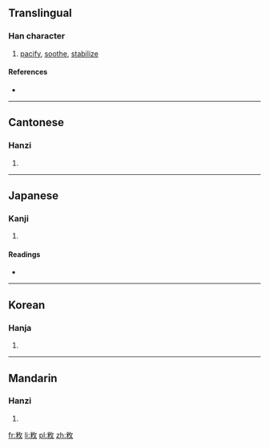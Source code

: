 ==Translingual==

===Han character===
{{Han char|rn=66|rad=攴|as=06|sn=10|four=9894<sub>0</sub>|canj=火木人大 (FDOK)}}

# [[pacify]], [[soothe]], [[stabilize]]

====References====
* {{Han ref|kx=0470.260|dkj=13191|dj=1332.210|hdz=21458.030|uh=6549|ud=25929|bh=AEC5|bd=44741}}

----

==Cantonese==

===Hanzi===
{{yue-hanzi|jyut=|y=mei3}}

# {{defn|Cantonese|sort=攴06}}

----

==Japanese==

===Kanji===
{{ja-kanji|grade=|rs=攴06}}

# {{defn|Japanese|sort=攴06}}

====Readings====
* {{ja-readings|on=[[び]] (bi), [[み]] (mi), [[ひ]] (hi)|kun=[[なでる]] (naderu)}}

----

==Korean==

===Hanja===
{{ko-hanja|hangeul=미|eumhun=|rv=mi|mr=mi|y=mi}}

# {{defn|Korean|sort=攴06}}

----

==Mandarin==

===Hanzi===
{{cmn-hanzi|pin=[[mǐ]] ([[mi3]])|wg=mi<sup>3</sup>}}

# {{defn|Mandarin|sort=攴06}}

[[fr:敉]]
[[li:敉]]
[[pl:敉]]
[[zh:敉]]